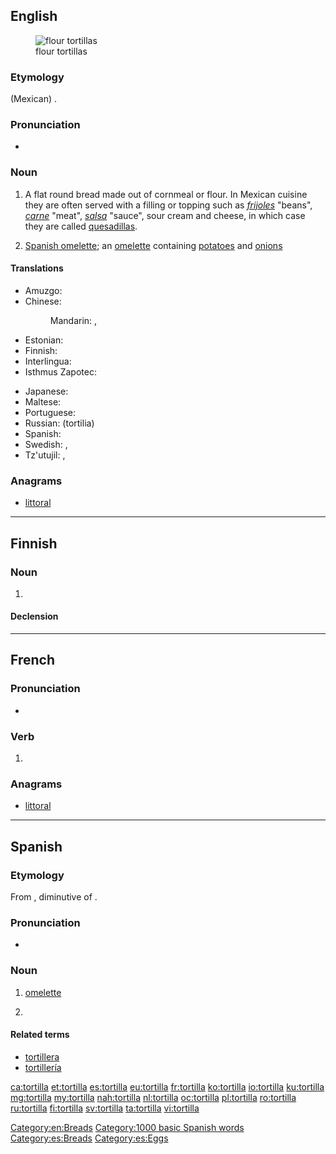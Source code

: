 ==English==
{{wikipedia}}
[[Image:NCI flour tortillas.jpg|thumb|flour tortillas]]

===Etymology===
{{borrowing|es|lang=en}} (Mexican) {{term|tortilla|lang=es}}.

===Pronunciation===
* {{a|US}} {{IPA|/tɔɹˈtijə/|[tɔɹˈtʰijə]|lang=en}}

===Noun===
{{en-noun}}

# {{qualifier|Mexico}} A flat round bread made out of cornmeal or flour. In Mexican cuisine they are often served with a filling or topping such as ''[[frijoles]]'' "beans", ''[[carne]]'' "meat", ''[[salsa]]'' "sauce", sour cream and cheese, in which case they are called [[quesadilla]]s.
# {{qualifier|Spain}} [[Spanish omelette]]; an [[omelette]] containing [[potato]]es and [[onion]]s

====Translations====
{{trans-top|a flat round bread}}
* Amuzgo: {{t|amu|cha}}
* Chinese:
*: Mandarin: {{t|cmn|墨西哥薄餅|sc=Hani}}, {{t|cmn|墨西哥薄饼|tr=Mòxīgē báobǐng|sc=Hani}}
* Estonian: {{t+|et|tortilla}}
* Finnish: {{t+|fi|tortilla}}
* Interlingua: {{t|ia|tortilla}}
* Isthmus Zapotec: {{t|zai|gueta}}
{{trans-mid}}
* Japanese: {{t|ja|トルティーヤ|tr=torutīya|sc=Jpan}}
* Maltese: {{t|mt|tortilla|f}}
* Portuguese: {{t+|pt|tortilha|f}}
* Russian: {{t+|ru|торти́лья|m}} (tortilia) {{g|f}}
* Spanish: {{t+|es|tortilla|f}}
* Swedish: {{t+|sv|tortilla|c}}, {{t|sv|tortillabröd|n}}
* Tz'utujil: {{t|tzj|aawaay}}, {{t|tzj|way}}
{{trans-bottom}}

===Anagrams===
* [[littoral#English|littoral]]

[[Category:en:Breads]]

----

==Finnish==

===Noun===
{{fi-noun}}

# {{l|en|tortilla}}

====Declension====
{{fi-decl-katiska|tortill|a}}

----

==French==

===Pronunciation===
* {{audio|Fr-tortilla.ogg|Audio|lang=fr}}

===Verb===
{{fr-verb-form}}

# {{inflection of|tortiller||3|s|phis|lang=fr}}

===Anagrams===
* [[littoral#French|littoral]]

----

==Spanish==

===Etymology===
From {{etyl|osp|es}} {{m|osp|tortiella}}, diminutive of {{m|osp|torta||round flatbread}}.

===Pronunciation===
* {{IPA|/toɾˈtiʎa/|lang=es}}

===Noun===
{{es-noun|f}}

# {{context|Spain and most Hispanic countries|lang=es}} [[omelette]]
# {{context|Mexico and Central America|lang=es}} {{l|en|tortilla}}

====Related terms====
* [[tortillera]]
* [[tortillería]]

[[Category:1000 basic Spanish words]]
[[Category:es:Breads]]
[[Category:es:Eggs]]

[[ca:tortilla]]
[[et:tortilla]]
[[es:tortilla]]
[[eu:tortilla]]
[[fr:tortilla]]
[[ko:tortilla]]
[[io:tortilla]]
[[ku:tortilla]]
[[mg:tortilla]]
[[my:tortilla]]
[[nah:tortilla]]
[[nl:tortilla]]
[[oc:tortilla]]
[[pl:tortilla]]
[[ro:tortilla]]
[[ru:tortilla]]
[[fi:tortilla]]
[[sv:tortilla]]
[[ta:tortilla]]
[[vi:tortilla]]